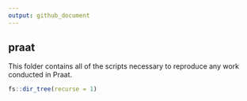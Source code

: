 ```yaml
---
output: github_document
---
```


## praat

This folder contains all of the scripts necessary to reproduce any work 
conducted in Praat. 

```r
fs::dir_tree(recurse = 1)
```
